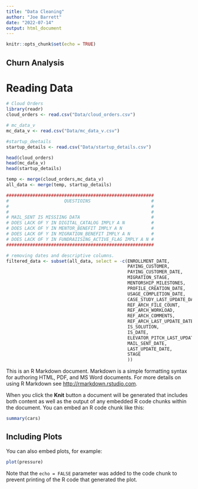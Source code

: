 ```yaml
---
title: "Data Cleaning"
author: "Joe Barrett"
date: "2022-07-14"
output: html_document
---
```


```r
knitr::opts_chunk$set(echo = TRUE)
```

## Churn Analysis

# Reading Data

```r
# Cloud Orders
library(readr)
cloud_orders <- read.csv("Data/cloud_orders.csv")

# mc_data_v
mc_data_v <- read.csv("Data/mc_data_v.csv")

#startup_deetails
startup_details <- read.csv("Data/startup_details.csv")

head(cloud_orders)
head(mc_data_v)
head(startup_details)

```

```r
temp <- merge(cloud_orders,mc_data_v)
all_data <- merge(temp, startup_details)

########################################################
#                     QUESTIOINS                       #           
#                                                      #
#                                                      #
# MAIL_SENT IS MISSIING DATA                           #
# DOES LACK OF Y IN DIGITAL_CATALOG IMPLY A N          #
# DOES LACK OF Y IN MENTOR_BENEFIT IMPLY A N           #
# DOES LACK OF Y IN MIGRATION_BENEFIT IMPLY A N        #
# DOES LACK OF Y IN FUNDRAIISING_ACTIVE_FLAG IMPLY A N #
########################################################

# removing dates and descriptive columns.
filtered_data <- subset(all_data, select = -c(ENROLLMENT_DATE,
                                              PAYING_CUSTOMER,
                                              PAYING_CUSTOMER_DATE,
                                              MIGRATION_STAGE,
                                              MENTORSHIP_MILESTONES,
                                              PROFILE_CREATION_DATE,
                                              USAGE_COMPLETION_DATE,
                                              CASE_STUDY_LAST_UPDATE_DATE,
                                              REF_ARCH_FILE_COUNT,
                                              REF_ARCH_WORKLOAD,
                                              REF_ARCH_COMMENTS,
                                              REF_ARCH_LAST_UPDATE_DATE,
                                              IS_SOLUTION,
                                              IS_DATE,
                                              ELEVATOR_PITCH_LAST_UPDATE_DATE,
                                              MAIL_SENT_DATE,
                                              LAST_UPDATE_DATE,
                                              STAGE
                                              ))


```



This is an R Markdown document. Markdown is a simple formatting syntax for authoring HTML, PDF, and MS Word documents. For more details on using R Markdown see <http://rmarkdown.rstudio.com>.

When you click the **Knit** button a document will be generated that includes both content as well as the output of any embedded R code chunks within the document. You can embed an R code chunk like this:

```r
summary(cars)
```

## Including Plots

You can also embed plots, for example:

```r
plot(pressure)
```

Note that the `echo = FALSE` parameter was added to the code chunk to prevent printing of the R code that generated the plot.
